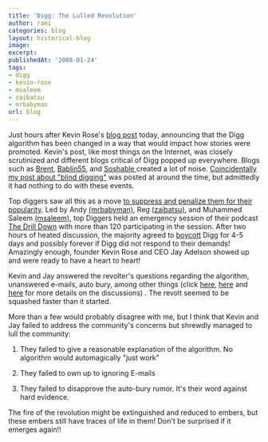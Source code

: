 ```yaml
---
title: 'Digg: The Lulled Revolution'
author: rami
categories: blog
layout: historical-blog
image:
excerpt:
publishedAt: '2008-01-24'
tags:
- digg
- kevin-rose
- msaleem
- zaibatsu
- mrbabyman
url: blog
---
```


Just hours after Kevin Rose's [blog post](http://blog.digg.com/?p=106 "blog post") today, announcing that the Digg algorithm has been changed in a way that would impact how stories were promoted. Kevin's post, like most things on the Internet, was closely scrutinized and different blogs critical of Digg popped up everywhere. Blogs such as [Brent](http://www.brentcsutoras.com/2008/01/23/200-diggs-1-voice-diggers-had-enough/ "Brent"), [Bablin55](http://babblin5.com/2008/01/23/two-diggs-one-cup/ "Bablin55"), and [Soshable ](http://soshable.com/digg-algorithm-change/ "Soshable,")created a lot of noise. [Coincidentally my post about "blind digging"](/2008/01/24/digg-cartels-is-there-such-a-thing) was posted at around the time, but admittedly it had nothing to do with these events.

Top diggers saw all this as a move [to suppress and penalize them for their popularity](http://muhammadsaleem.com/2008/01/24/from-revolt-to-resolution-in-12-hours-or-less/ "to suppress and penalize them for their popularity"). Led by Andy [(mrbabyman)](http://digg.com/users/mrbabyman), Reg [(zaibatsu)](http://digg.com/users/zaibatsu), and Muhammed Saleem [(msaleem)](http://digg.com/users/msaleem), top Diggers held an emergency session of their podcast [The Drill Down](http://soshable.com/digg-algorithm-change/ "The Drill Down") with more than 120 participating in the session. After two hours of heated discussion, the majority agreed to [boycott](http://revoltnation.blogspot.com/2008/01/digg-is-game-lets-play-for-real-this.html "boycott") Digg for 4-5 days and possibly forever if Digg did not respond to their demands! Amazingly enough, founder Kevin Rose and CEO Jay Adelson showed up and were ready to have a heart to heart!

Kevin and Jay answered the revolter's questions regarding the algorithm, unanswered e-mails, auto bury, among other things (click [here](http://www.techipedia.com/2008/kevin-rose-and-jay-adelson-on-digg/ "here"), [here](http://soshable.com/rose-adelson-digg/ "here") and [here](http://www.brentcsutoras.com/2008/01/24/diggers-shout-loud-enough-jay-and-rose-respond/ "here") for more details on the discussions) . The revolt seemed to be squashed faster than it started.

More than a few would probably disagree with me, but I think that Kevin and Jay failed to address the community's concerns but shrewdly managed to lull the community:

1. They failed to give a reasonable explanation of the algorithm. No algorithm would automagically "just work"

2. They failed to own up to ignoring E-mails

3. They failed to disapprove the auto-bury rumor. It's their word against hard evidence.

The fire of the revolution might be extinguished and reduced to embers, but these embers still have traces of life in them! Don't be surprised if it emerges again!!
